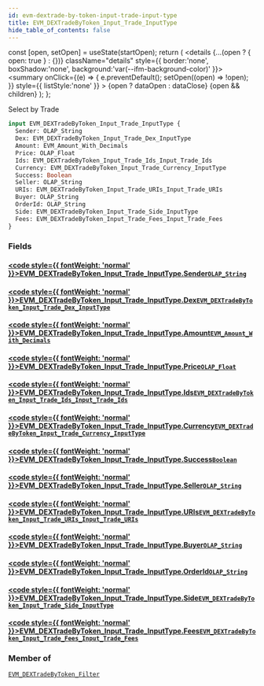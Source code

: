 ```yaml
---
id: evm-dextrade-by-token-input-trade-input-type
title: EVM_DEXTradeByToken_Input_Trade_InputType
hide_table_of_contents: false
---
```







  const [open, setOpen] = useState(startOpen);
  return (
    <details {...(open ? { open: true } : {})} className="details" style={{ border:'none', boxShadow:'none', background:'var(--ifm-background-color)' }}>
      <summary
        onClick={(e) => {
          e.preventDefault();
          setOpen((open) => !open);
        }}
        style={{ listStyle:'none' }}
      >
      {open ? dataOpen : dataClose}
      </summary>
      {open && children}
    </details>
  );
};




Select by Trade


```graphql
input EVM_DEXTradeByToken_Input_Trade_InputType {
  Sender: OLAP_String
  Dex: EVM_DEXTradeByToken_Input_Trade_Dex_InputType
  Amount: EVM_Amount_With_Decimals
  Price: OLAP_Float
  Ids: EVM_DEXTradeByToken_Input_Trade_Ids_Input_Trade_Ids
  Currency: EVM_DEXTradeByToken_Input_Trade_Currency_InputType
  Success: Boolean
  Seller: OLAP_String
  URIs: EVM_DEXTradeByToken_Input_Trade_URIs_Input_Trade_URIs
  Buyer: OLAP_String
  OrderId: OLAP_String
  Side: EVM_DEXTradeByToken_Input_Trade_Side_InputType
  Fees: EVM_DEXTradeByToken_Input_Trade_Fees_Input_Trade_Fees
}
```




### Fields

#### [<code style={{ fontWeight: 'normal' }}>EVM_DEXTradeByToken_Input_Trade_InputType.<b>Sender</b></code>](#)<Bullet />[`OLAP_String`](/docs/graphql-reference/inputs/olap-string) <Badge class="secondary" text="input"/>
> 
> 

#### [<code style={{ fontWeight: 'normal' }}>EVM_DEXTradeByToken_Input_Trade_InputType.<b>Dex</b></code>](#)<Bullet />[`EVM_DEXTradeByToken_Input_Trade_Dex_InputType`](/docs/graphql-reference/inputs/evm-dextrade-by-token-input-trade-dex-input-type) <Badge class="secondary" text="input"/>
> 
> 

#### [<code style={{ fontWeight: 'normal' }}>EVM_DEXTradeByToken_Input_Trade_InputType.<b>Amount</b></code>](#)<Bullet />[`EVM_Amount_With_Decimals`](/docs/graphql-reference/inputs/evm-amount-with-decimals) <Badge class="secondary" text="input"/>
> 
> 

#### [<code style={{ fontWeight: 'normal' }}>EVM_DEXTradeByToken_Input_Trade_InputType.<b>Price</b></code>](#)<Bullet />[`OLAP_Float`](/docs/graphql-reference/inputs/olap-float) <Badge class="secondary" text="input"/>
> 
> 

#### [<code style={{ fontWeight: 'normal' }}>EVM_DEXTradeByToken_Input_Trade_InputType.<b>Ids</b></code>](#)<Bullet />[`EVM_DEXTradeByToken_Input_Trade_Ids_Input_Trade_Ids`](/docs/graphql-reference/inputs/evm-dextrade-by-token-input-trade-ids-input-trade-ids) <Badge class="secondary" text="input"/>
> 
> 

#### [<code style={{ fontWeight: 'normal' }}>EVM_DEXTradeByToken_Input_Trade_InputType.<b>Currency</b></code>](#)<Bullet />[`EVM_DEXTradeByToken_Input_Trade_Currency_InputType`](/docs/graphql-reference/inputs/evm-dextrade-by-token-input-trade-currency-input-type) <Badge class="secondary" text="input"/>
> 
> 

#### [<code style={{ fontWeight: 'normal' }}>EVM_DEXTradeByToken_Input_Trade_InputType.<b>Success</b></code>](#)<Bullet />[`Boolean`](/docs/graphql-reference/scalars/boolean) <Badge class="secondary" text="scalar"/>
> 
> 

#### [<code style={{ fontWeight: 'normal' }}>EVM_DEXTradeByToken_Input_Trade_InputType.<b>Seller</b></code>](#)<Bullet />[`OLAP_String`](/docs/graphql-reference/inputs/olap-string) <Badge class="secondary" text="input"/>
> 
> 

#### [<code style={{ fontWeight: 'normal' }}>EVM_DEXTradeByToken_Input_Trade_InputType.<b>URIs</b></code>](#)<Bullet />[`EVM_DEXTradeByToken_Input_Trade_URIs_Input_Trade_URIs`](/docs/graphql-reference/inputs/evm-dextrade-by-token-input-trade-uris-input-trade-uris) <Badge class="secondary" text="input"/>
> 
> 

#### [<code style={{ fontWeight: 'normal' }}>EVM_DEXTradeByToken_Input_Trade_InputType.<b>Buyer</b></code>](#)<Bullet />[`OLAP_String`](/docs/graphql-reference/inputs/olap-string) <Badge class="secondary" text="input"/>
> 
> 

#### [<code style={{ fontWeight: 'normal' }}>EVM_DEXTradeByToken_Input_Trade_InputType.<b>OrderId</b></code>](#)<Bullet />[`OLAP_String`](/docs/graphql-reference/inputs/olap-string) <Badge class="secondary" text="input"/>
> 
> 

#### [<code style={{ fontWeight: 'normal' }}>EVM_DEXTradeByToken_Input_Trade_InputType.<b>Side</b></code>](#)<Bullet />[`EVM_DEXTradeByToken_Input_Trade_Side_InputType`](/docs/graphql-reference/inputs/evm-dextrade-by-token-input-trade-side-input-type) <Badge class="secondary" text="input"/>
> 
> 

#### [<code style={{ fontWeight: 'normal' }}>EVM_DEXTradeByToken_Input_Trade_InputType.<b>Fees</b></code>](#)<Bullet />[`EVM_DEXTradeByToken_Input_Trade_Fees_Input_Trade_Fees`](/docs/graphql-reference/inputs/evm-dextrade-by-token-input-trade-fees-input-trade-fees) <Badge class="secondary" text="input"/>
> 
> 



### Member of

[`EVM_DEXTradeByToken_Filter`](/docs/graphql-reference/inputs/evm-dextrade-by-token-filter)  <Badge class="secondary" text="input"/>

